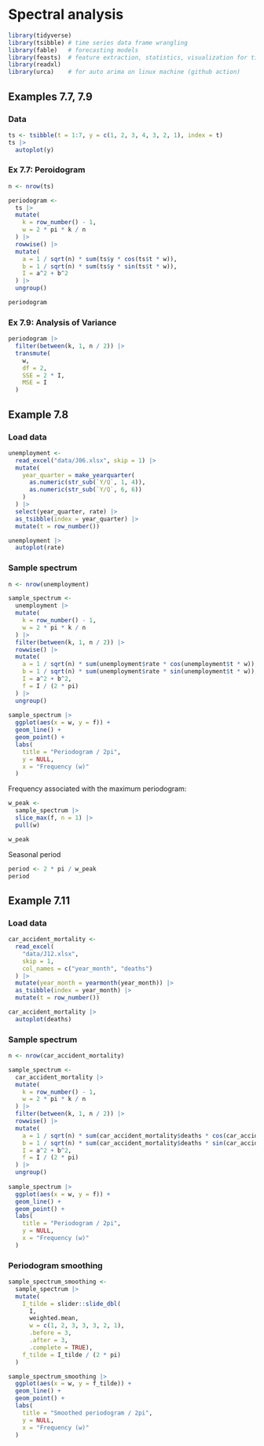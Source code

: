 # Spectral analysis

```r
library(tidyverse)
library(tsibble) # time series data frame wrangling
library(fable)   # forecasting models
library(feasts)  # feature extraction, statistics, visualization for time series data
library(readxl)
library(urca)    # for auto arima on linux machine (github action)
```


## Examples 7.7, 7.9

### Data

```r
ts <- tsibble(t = 1:7, y = c(1, 2, 3, 4, 3, 2, 1), index = t)
ts |> 
  autoplot(y)
```

### Ex 7.7: Peroidogram

```r
n <- nrow(ts)

periodogram <- 
  ts |> 
  mutate(
    k = row_number() - 1,
    w = 2 * pi * k / n
  ) |> 
  rowwise() |> 
  mutate(
    a = 1 / sqrt(n) * sum(ts$y * cos(ts$t * w)),
    b = 1 / sqrt(n) * sum(ts$y * sin(ts$t * w)),
    I = a^2 + b^2
  ) |> 
  ungroup()

periodogram
```

### Ex 7.9: Analysis of Variance

```r
periodogram |> 
  filter(between(k, 1, n / 2)) |> 
  transmute(
    w,
    df = 2,
    SSE = 2 * I,
    MSE = I
  )
```


## Example 7.8

### Load data

```r
unemployment <- 
  read_excel("data/J06.xlsx", skip = 1) |> 
  mutate(
    year_quarter = make_yearquarter(
      as.numeric(str_sub(`Y/Q`, 1, 4)), 
      as.numeric(str_sub(`Y/Q`, 6, 6))
    )
  ) |> 
  select(year_quarter, rate) |> 
  as_tsibble(index = year_quarter) |> 
  mutate(t = row_number())
```

```r
unemployment |> 
  autoplot(rate)
```

### Sample spectrum

```r
n <- nrow(unemployment)

sample_spectrum <- 
  unemployment |> 
  mutate(
    k = row_number() - 1,
    w = 2 * pi * k / n
  ) |> 
  filter(between(k, 1, n / 2)) |> 
  rowwise() |> 
  mutate(
    a = 1 / sqrt(n) * sum(unemployment$rate * cos(unemployment$t * w)),
    b = 1 / sqrt(n) * sum(unemployment$rate * sin(unemployment$t * w)),
    I = a^2 + b^2,
    f = I / (2 * pi)
  ) |> 
  ungroup()
  
sample_spectrum |> 
  ggplot(aes(x = w, y = f)) +
  geom_line() + 
  geom_point() + 
  labs(
    title = "Periodogram / 2pi",
    y = NULL,
    x = "Frequency (w)"
  )
```

Frequency associated with the maximum periodogram:

```r
w_peak <- 
  sample_spectrum |> 
  slice_max(f, n = 1) |> 
  pull(w)

w_peak
```

Seasonal period

```r
period <- 2 * pi / w_peak
period
```


## Example 7.11

### Load data

```r
car_accident_mortality <- 
  read_excel(
    "data/J12.xlsx",
    skip = 1,
    col_names = c("year_month", "deaths")
  ) |> 
  mutate(year_month = yearmonth(year_month)) |> 
  as_tsibble(index = year_month) |> 
  mutate(t = row_number())
```


```r
car_accident_mortality |> 
  autoplot(deaths)
```


### Sample spectrum

```r
n <- nrow(car_accident_mortality)

sample_spectrum <- 
  car_accident_mortality |> 
  mutate(
    k = row_number() - 1,
    w = 2 * pi * k / n
  ) |> 
  filter(between(k, 1, n / 2)) |> 
  rowwise() |> 
  mutate(
    a = 1 / sqrt(n) * sum(car_accident_mortality$deaths * cos(car_accident_mortality$t * w)),
    b = 1 / sqrt(n) * sum(car_accident_mortality$deaths * sin(car_accident_mortality$t * w)),
    I = a^2 + b^2,
    f = I / (2 * pi)
  ) |> 
  ungroup()
  
sample_spectrum |> 
  ggplot(aes(x = w, y = f)) +
  geom_line() + 
  geom_point() + 
  labs(
    title = "Periodogram / 2pi",
    y = NULL,
    x = "Frequency (w)"
  )
```


### Periodogram smoothing

```r
sample_spectrum_smoothing <- 
  sample_spectrum |> 
  mutate(
    I_tilde = slider::slide_dbl(
      I, 
      weighted.mean, 
      w = c(1, 2, 3, 3, 3, 2, 1), 
      .before = 3, 
      .after = 3,
      .complete = TRUE),
    f_tilde = I_tilde / (2 * pi)
  )

sample_spectrum_smoothing |> 
  ggplot(aes(x = w, y = f_tilde)) +
  geom_line() + 
  geom_point() + 
  labs(
    title = "Smoothed periodogram / 2pi",
    y = NULL,
    x = "Frequency (w)"
  )
```